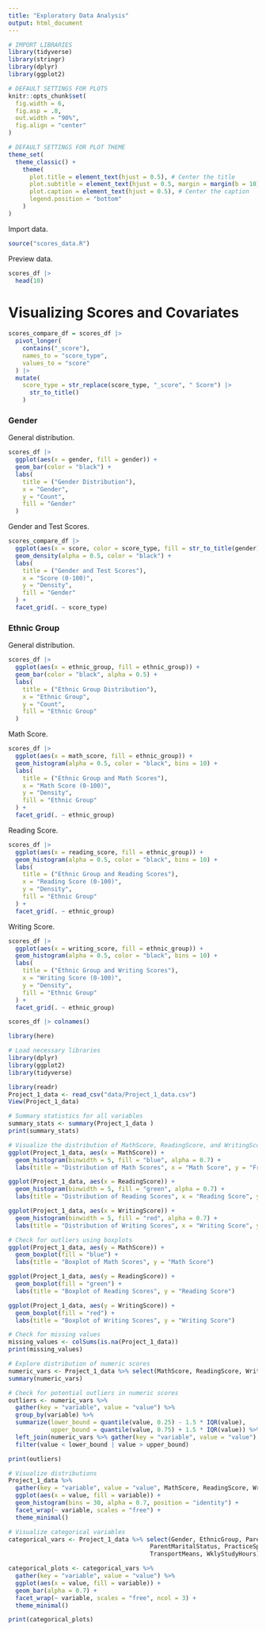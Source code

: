 ```yaml
---
title: "Exploratory Data Analysis"
output: html_document
---
```


```r
# IMPORT LIBRARIES
library(tidyverse)
library(stringr)
library(dplyr)
library(ggplot2)

# DEFAULT SETTINGS FOR PLOTS
knitr::opts_chunk$set(
  fig.width = 6,
  fig.asp = .8,
  out.width = "90%",
  fig.align = "center"
)

# DEFAULT SETTINGS FOR PLOT THEME
theme_set(
  theme_classic() +
    theme(
      plot.title = element_text(hjust = 0.5), # Center the title
      plot.subtitle = element_text(hjust = 0.5, margin = margin(b = 10)), # Center the subtitle
      plot.caption = element_text(hjust = 0.5), # Center the caption
      legend.position = "bottom"
    )
)
```

Import data.
```r
source("scores_data.R")
```

Preview data.
```r
scores_df |> 
  head(10)
```

# **Visualizing Scores and Covariates**
```r
scores_compare_df = scores_df |> 
  pivot_longer(
    contains("_score"),
    names_to = "score_type",
    values_to = "score"
  ) |> 
  mutate(
    score_type = str_replace(score_type, "_score", " Score") |> 
      str_to_title()
    )
```

### Gender

General distribution.
```r
scores_df |> 
  ggplot(aes(x = gender, fill = gender)) +
  geom_bar(color = "black") +
  labs(
    title = ("Gender Distribution"),
    x = "Gender",
    y = "Count",
    fill = "Gender"
  )
```

Gender and Test Scores.
```r
scores_compare_df |> 
  ggplot(aes(x = score, color = score_type, fill = str_to_title(gender))) +
  geom_density(alpha = 0.5, color = "black") +
  labs(
    title = ("Gender and Test Scores"),
    x = "Score (0-100)",
    y = "Density",
    fill = "Gender"
  ) +
  facet_grid(. ~ score_type)
```

### Ethnic Group

General distribution.
```r
scores_df |> 
  ggplot(aes(x = ethnic_group, fill = ethnic_group)) +
  geom_bar(color = "black", alpha = 0.5) +
  labs(
    title = ("Ethnic Group Distribution"),
    x = "Ethnic Group",
    y = "Count",
    fill = "Ethnic Group"
  )
```

Math Score.
```r
scores_df |>
  ggplot(aes(x = math_score, fill = ethnic_group)) +
  geom_histogram(alpha = 0.5, color = "black", bins = 10) +
  labs(
    title = ("Ethnic Group and Math Scores"),
    x = "Math Score (0-100)",
    y = "Density",
    fill = "Ethnic Group"
  ) +
  facet_grid(. ~ ethnic_group)
```

Reading Score.
```r
scores_df |>
  ggplot(aes(x = reading_score, fill = ethnic_group)) +
  geom_histogram(alpha = 0.5, color = "black", bins = 10) +
  labs(
    title = ("Ethnic Group and Reading Scores"),
    x = "Reading Score (0-100)",
    y = "Density",
    fill = "Ethnic Group"
  ) +
  facet_grid(. ~ ethnic_group)
```

Writing Score.
```r
scores_df |>
  ggplot(aes(x = writing_score, fill = ethnic_group)) +
  geom_histogram(alpha = 0.5, color = "black", bins = 10) +
  labs(
    title = ("Ethnic Group and Writing Scores"),
    x = "Writing Score (0-100)",
    y = "Density",
    fill = "Ethnic Group"
  ) +
  facet_grid(. ~ ethnic_group)
```

```r
scores_df |> colnames()
```

```r
library(here)
```


```r
# Load necessary libraries
library(dplyr)
library(ggplot2)
library(tidyverse)

library(readr)
Project_1_data <- read_csv("data/Project_1_data.csv")
View(Project_1_data)

# Summary statistics for all variables
summary_stats <- summary(Project_1_data )
print(summary_stats)

# Visualize the distribution of MathScore, ReadingScore, and WritingScore
ggplot(Project_1_data, aes(x = MathScore)) + 
  geom_histogram(binwidth = 5, fill = "blue", alpha = 0.7) + 
  labs(title = "Distribution of Math Scores", x = "Math Score", y = "Frequency")

ggplot(Project_1_data, aes(x = ReadingScore)) + 
  geom_histogram(binwidth = 5, fill = "green", alpha = 0.7) + 
  labs(title = "Distribution of Reading Scores", x = "Reading Score", y = "Frequency")

ggplot(Project_1_data, aes(x = WritingScore)) + 
  geom_histogram(binwidth = 5, fill = "red", alpha = 0.7) + 
  labs(title = "Distribution of Writing Scores", x = "Writing Score", y = "Frequency")

# Check for outliers using boxplots
ggplot(Project_1_data, aes(y = MathScore)) + 
  geom_boxplot(fill = "blue") + 
  labs(title = "Boxplot of Math Scores", y = "Math Score")

ggplot(Project_1_data, aes(y = ReadingScore)) + 
  geom_boxplot(fill = "green") + 
  labs(title = "Boxplot of Reading Scores", y = "Reading Score")

ggplot(Project_1_data, aes(y = WritingScore)) + 
  geom_boxplot(fill = "red") + 
  labs(title = "Boxplot of Writing Scores", y = "Writing Score")

```


```r
# Check for missing values
missing_values <- colSums(is.na(Project_1_data))
print(missing_values)

# Explore distribution of numeric scores
numeric_vars <- Project_1_data %>% select(MathScore, ReadingScore, WritingScore)
summary(numeric_vars)

# Check for potential outliers in numeric scores
outliers <- numeric_vars %>% 
  gather(key = "variable", value = "value") %>%
  group_by(variable) %>%
  summarize(lower_bound = quantile(value, 0.25) - 1.5 * IQR(value),
            upper_bound = quantile(value, 0.75) + 1.5 * IQR(value)) %>%
  left_join(numeric_vars %>% gather(key = "variable", value = "value"), by = "variable") %>%
  filter(value < lower_bound | value > upper_bound)

print(outliers)

# Visualize distributions
Project_1_data %>%
  gather(key = "variable", value = "value", MathScore, ReadingScore, WritingScore) %>%
  ggplot(aes(x = value, fill = variable)) +
  geom_histogram(bins = 30, alpha = 0.7, position = "identity") +
  facet_wrap(~ variable, scales = "free") +
  theme_minimal()

# Visualize categorical variables
categorical_vars <- Project_1_data %>% select(Gender, EthnicGroup, ParentEduc, LunchType, TestPrep, 
                                        ParentMaritalStatus, PracticeSport, IsFirstChild, 
                                        TransportMeans, WklyStudyHours)

categorical_plots <- categorical_vars %>%
  gather(key = "variable", value = "value") %>%
  ggplot(aes(x = value, fill = variable)) +
  geom_bar(alpha = 0.7) +
  facet_wrap(~ variable, scales = "free", ncol = 3) +
  theme_minimal()

print(categorical_plots)
```

